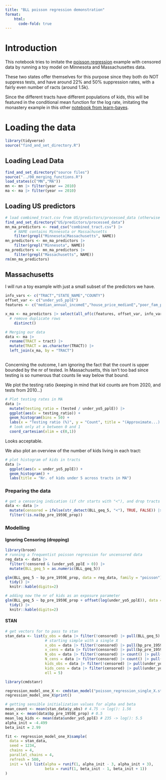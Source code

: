 ```yaml
---
title: "BLL poisson regression demonstration"
format:
    html:
      code-fold: true
---
```


# Introduction

This notebook tries to imitate the [poisson regression](https://github.com/fditraglia/learn-bayes/blob/main/censored-data-STAN.qmd) example with censored data by running a toy model on Minnesota and Massachusettes data.

These two states offer themselves for this purpose since they both do NOT suppress tests, and have around 22% and 50% suppression rates, with a fairly even number of racts (around 1.5k).

Since the different tracts have different populations of kids, this will be featured in the conditional mean function for the log rate, imitating the monastery example in this other [notebook from learn-bayes](https://github.com/fditraglia/learn-bayes/blob/main/poisson-regression-STAN.qmd).

# Loading the data

```r
library(tidyverse)
source("find_and_set_directory.R")
```

## Loading Lead Data

```r
find_and_set_directory("source files")
source("../00_merging_functions.R")
load_states(c("MN","MA"))
mn <- mn |> filter(year == 2010)
ma <- ma |> filter(year == 2010)
```

## Loading US predictors

```r
# load combined_tract.csv from US/predictors/processed_data (otherwise get it from GDrive!)
find_and_set_directory("US/predictors/processed_data")
mn_ma_predictors <- read_csv("combined_tract.csv") |>
    # NAME contains Minnesota or Massachusetts
    filter(grepl("Minnesota|Massachusetts", NAME))
mn_predictors <- mn_ma_predictors |>
    filter(grepl("Minnesota", NAME))
ma_predictors <- mn_ma_predictors |>
    filter(grepl("Massachusetts", NAME))
rm(mn_ma_predictors)
```

## Massachusetts

I will run a toy example with just a small subset of the predictors we have.

```r
info_vars <- c("TRACT","STATE_NAME","COUNTY") 
offset_var <- c("under_yo5_pplE")
features <- c("median_annual_incomeE","house_price_medianE","poor_fam_propE","black_ppl_propE", "bp_pre_1959E_prop", "svi_socioeconomic_pctile")

x_ma <- ma_predictors |> select(all_of(c(features, offset_var, info_vars))) |>
  # remove duplicate rows
    distinct()
```

```r
# Merging our data
data <- ma |> 
  rename(TRACT = tract) |> 
  mutate(TRACT = as.character(TRACT)) |> 
  left_join(x_ma, by = "TRACT")
  
```

Concerning the outcome, I am ignoring the fact that the count is upper bounded by the nr of tested. In Massachusetts, this isn't too bad since testing is so numerous that counts lie way below that bound.

We plot the testing ratio (keeping in mind that kid counts are from 2020, and tests from 2010...)

```r
# Plot testing rates in MA
data |> 
  mutate(testing_ratio = (tested / under_yo5_pplE)) |> 
  ggplot(aes(x = testing_ratio)) +
  geom_histogram(bins = 50) +
  labs(x = "Testing ratio (%)", y = "Count", title = "(Approximate...) Testing ratio in Massachusettes") +
  # look only at x between 0 and 1
  coord_cartesian(xlim = c(0,1))
```

Looks acceptable.

We also plot an overview of the number of kids living in each tract:

```r
# plot histogram of kids in tracts
data |> 
  ggplot(aes(x = under_yo5_pplE)) +
  geom_histogram() +
  labs(title = "Nr. of kids under 5 across tracts in MA")
```

### Preparing the data

```r
# get a censoring indication (if chr starts with "<"), and drop tracts with NA in X
data <- data |>
  mutate(censored = ifelse(str_detect(BLL_geq_5, "<"), TRUE, FALSE)) |>
  filter(!is.na(bp_pre_1959E_prop))
```

### Modelling

#### Ignoring Censoring (dropping)

```r
library(broom)
# running a frequentist poisson regression for uncensored data
reg_data <- data |> 
  filter(!censored & (under_yo5_pplE > 0)) |> 
  mutate(BLL_geq_5 = as.numeric(BLL_geq_5))

glm(BLL_geq_5 ~ bp_pre_1959E_prop, data = reg_data, family = "poisson") |>
  tidy() |>
  knitr::kable(digits=2)

```

```r
# adding now the nr of kids as an exposure parameter
glm(BLL_geq_5 ~ bp_pre_1959E_prop + offset(log(under_yo5_pplE)), data = reg_data, family = "poisson") |>
  tidy() |>
  knitr::kable(digits=2)
```

#### STAN

```r
# get vectors for to pass to stan
stan_data <- list(y_obs = data |> filter(!censored) |> pull(BLL_geq_5) |> as.numeric(),
                  # starting simple with a single X
                  x_obs = data |> filter(!censored) |> pull(bp_pre_1959E_prop),
                  x_cens = data |> filter(censored) |> pull(bp_pre_1959E_prop),
                  N_obs = data |> filter(!censored) |> count() |> pull(n),
                  N_cens = data |> filter(censored) |> count() |> pull(n),
                  kids_obs = data |> filter(!censored) |> pull(under_yo5_pplE),
                  kids_cens = data |> filter(censored) |> pull(under_yo5_pplE),
                  ell = 5)

```

```r
library(cmdstanr)

regression_model_one_X <- cmdstan_model("poisson_regression_single_X.stan")
regression_model_one_X$print()
```

```r
# getting sensible initialization values for alpha and beta
mean_count <- mean(stan_data$y_obs) # 4.75 -> log(): 1.56
mean_x <- mean(data$bp_pre_1959E_prop) # 0.5
mean_log_kids <- mean(data$under_yo5_pplE) # 235 -> log(): 5.5
alpha_init = -4.499
beta_init = 2.99

fit <- regression_model_one_X$sample(
  data = stan_data,
  seed = 1234,
  chains = 4, 
  parallel_chains = 4,
  refresh = 500,
  init = \() list(alpha = runif(1, alpha_init - 3, alpha_init + 3),
                  beta = runif(1, beta_init - 1, beta_init + 1))
)
```
